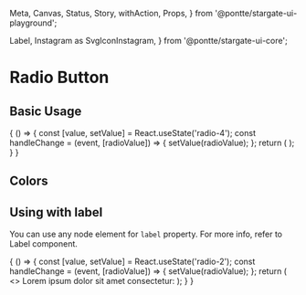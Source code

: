   Meta,
  Canvas,
  Status,
  Story,
  withAction,
  Props,
} from '@pontte/stargate-ui-playground';

  Label,
  Instagram as SvgIconInstagram,
} from '@pontte/stargate-ui-core';


<Meta title="Core/Form Elements/Radio" component={Radio} />

# Radio Button

<Status type="rc" />

## Basic Usage

<Canvas>
  <Story name="Basic Usage" parameters={{
    jest: ['Radio.spec.jsx'],
  }}>
    {
      () => {
        const [value, setValue] = React.useState('radio-4');
        const handleChange = (event, [radioValue]) => {
          setValue(radioValue);
        };
        return (
          <RadioGroup
            name="radion-group-1"
            value={value}
            onChange={handleChange}
          >
            <Radio
              label="Radio 1"
              value="radio-1"
            />
            <Radio
              label="Radio 2"
              value="radio-2"
            />
            <Radio
              label="Radio Disabled"
              checked
              value="radio-3"
              disabled
            />
            <Radio
              label="Radio Readonly"
              value="radio-4"
              readOnly
            />
          </RadioGroup>
        );
      }
    }
  </Story>
</Canvas>

<Props component={Radio} />

<Props component={RadioGroup} />

## Colors

<Canvas>
  <Story name="Colors">
    <Radio
      label="Success color"
      color="success"
      checked
    />
    <Radio
      label="Warning color"
      color="warning"
      checked
    />
    <Radio
      label="Error color"
      color="error"
      checked
    />
  </Story>
</Canvas>

## Using with label

You can use any node element for `label` property. For more info, refer to Label component.

<Canvas>
  <Story name="Using with label">
    {
      () => {
        const [value, setValue] = React.useState('radio-2');
        const handleChange = (event, [radioValue]) => {
          setValue(radioValue);
        };
        return (
          <>
            <Label>Lorem ipsum dolor sit amet consectetur:</Label>
            <RadioGroup
              control="radio-1"
              name="radion-group-2"
              value={value}
              onChange={handleChange}
            >
              <Radio
                label="Radio 1"
                value="radio-1"
                controller="radio-1"
              />
              <Radio
                label="Radio 2"
                value="radio-2"
                controller="radio-1"
              />
            </RadioGroup>
          </>
        );
      }
    }
  </Story>
</Canvas>
